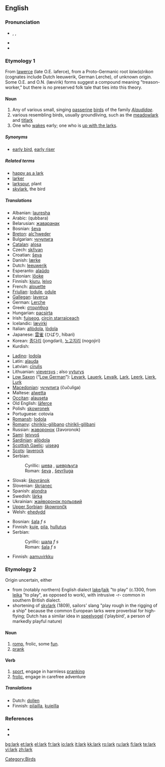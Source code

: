 ==English==

===Pronunciation===
* {{IPA|/lɑː(r)k/}}, {{SAMPA|/lA:(r)k/}}, {{enPR|lärk}}
* {{audio|en-us-lark.ogg|Audio (US)}}
* {{rhymes|ɑː(r)k}}

===Etymology 1===
From {{OE.}} [[lawerce]] (late O.E. laferce), from a Proto-Germanic root ''laiw(a)rikon'' (cognates include Dutch leeuwerik, German Lerche), of unknown origin. Some O.E. and O.N. (lævirik) forms suggest a compound meaning "treason-worker," but there is no preserved folk tale that ties into this theory.

====Noun====
{{en-noun}}

# Any of various small, singing [[passerine]] [[bird]]s of the family ''[[Alaudidae]]''.
# various resembling birds, usually groundliving, such as the [[meadowlark]] and [[titlark]]
# One who [[wake]]s early; one who is [[up with the larks]].

=====Synonyms=====
* {{italbrac-colon|one who wakes early}} [[early bird]], [[early riser]]

=====Related terms=====
* [[happy as a lark]]
* [[larker]]
* [[larkspur]], plant
* [[skylark]], the bird

=====Translations=====
{{rfc-tsort|unparsed language line: *  Low Saxon  (“ Low German ”):  Levark ,  Lauerk ,  Levalk ,  Lark ,  Leerk ,  Lierk ,  Lurk   f }}
{{trans-top|bird}}
* Albanian: [[lauresha]]
* Arabic: {{Arab|[[قبرة|قبّرة]]}} (qubbara)
* Belarusian: [[жаваранак]]
* Bosnian: [[ševa]] {{f}}
* [[Breton]]: [[alc’hweder]]
* Bulgarian: [[чучулига]]
* [[Catalan]]: [[alosa]]
* Czech: [[skřivan]]
* Croatian: [[ševa]]
* Danish: [[lærke]] {{c}}
* Dutch: [[leeuwerik]] {{m}}
* Esperanto: [[alaŭdo]]
* Estonian: [[lőoke]]
* Finnish: [[kiuru]], [[leivo]]
* French: [[alouette]] {{f}}
* [[Friulian]]: [[lodule]], [[odule]]
* [[Gallegan]]: [[laverca]]
* German: [[Lerche]] {{f}}
* Greek: [[σταρήθρα]]
* Hungarian: [[pacsirta]]
* Irish: [[fuiseog]], [[circín starraiceach]]
* Icelandic: [[lævirki]]
* Italian: [[allòdola]], [[lòdola]]
* Japanese: [[雲雀]] (ひばり, hibari)
* Korean: [[종다리]] (jongdari), [[노고지리]] (nogojiri)
* Kurdish: {{KUchar|[[کڵاوکوره‌]]}}
{{trans-mid}}
* [[Ladino]]: [[lodola]]
* Latin: [[alauda]]
* Latvian: [[cīrulis]]
* Lithuanian: [[vieversys]] {{m}}; also [[vyturys]] {{m}}
* [[Low Saxon]] (“[[Low German]]”): [[Levark]], [[Lauerk]], [[Levalk]], [[Lark]], [[Leerk]], [[Lierk]], [[Lurk]] {{f}}
* [[Macedonian]]: [[чучулига]] (čučuliga)
* Maltese: [[alwetta]]
* [[Occitan]]: [[alauseta]]
* Old English: [[laferce|lāferce]] {{f}}
* Polish: [[skowronek]] {{m}}
* Portuguese: cotovia {{f}}
* [[Romansh]]: [[lodola]]
* [[Romany]]: [[chiriklo-gilibano]] {{m}} [[chirikli-gilibani]] {{f}}
* Russian: [[жаворонок]] (žavoronok)
* [[Sami]]: [[leivvoš]]
* [[Sardinian]]: [[allòdola]]
* [[Scottish Gaelic]]: [[uiseag]] {{f}}
* [[Scots]]: [[laverock]]
* Serbian:
*: Cyrillic: [[шева]] {{f}}, [[шевpљугa]] {{f}}
*: Roman: [[ševa]] {{f}}, [[ševrljuga]] {{f}}
* Slovak: [[škovránok]]
* Slovenian: [[škrjanec]] {{m}}
* Spanish: [[alondra]] {{f}}
* Swedish: [[lärka]]
* Ukrainian: [[жайворонок польовий]]
* [[Upper Sorbian]]: [[škowrončk]]
* Welsh: [[ehedydd]]
{{trans-bottom}}

{{trans-top|a bit of fun}}
* Bosnian: [[šala]] ''f s''
* Finnish: [[kuje]], [[pila]], [[hullutus]]
* Serbian:
*: Cyrillic: [[шала]] ''f s''
*: Roman: [[šala]] ''f s''
{{trans-mid}}
{{trans-bottom}}

{{trans-top|one who [[wake]]s early}}
* Finnish: [[aamuvirkku]]
{{trans-mid}}
{{trans-bottom}}

===Etymology 2===
Origin uncertain, either
* from (notably northern) English dialect [[lake]]/[[laik]] "to play" (c.1300, from {{ON.}} [[leika]] "to play", as opposed to work), with intrusive -r- common in southern British dialect.
* shortening of [[skylark]] (1809), sailors' slang "play rough in the rigging of a ship" because the common European larks were proverbial for high-flying; Dutch has a similar idea in [[speelvogel]] ('playbird', a person of markedly playful nature)

====Noun====
{{en-noun}}

# [[romp]], frolic, some [[fun]].
# [[prank]]

====Verb====
{{en-verb}}

# [[sport]], engage in harmless [[prank]]ing
# [[frolic]], engage in carefree adventure

=====Translations=====
{{top}}
* Dutch: [[dollen]]
* Finnish: [[pilailla]], [[kujeilla]]
{{mid}}
{{bottom}}

===References===
* {{R:Online Etymology Dictionary}}
* {{Websters}}

[[Category:Birds]]

[[bg:lark]]
[[et:lark]]
[[el:lark]]
[[fr:lark]]
[[io:lark]]
[[it:lark]]
[[kk:lark]]
[[ro:lark]]
[[ru:lark]]
[[fi:lark]]
[[te:lark]]
[[vi:lark]]
[[zh:lark]]
